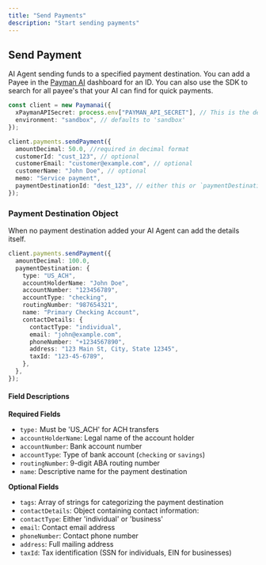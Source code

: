 ```yaml
---
title: "Send Payments"
description: "Start sending payments"
---
```


## Send Payment

AI Agent sending funds to a specified payment destination. You can add a Payee in the [Payman AI](https://app.paymanai.com/) dashboard for an ID. You can also use the SDK to search for all payee's that your AI can find for quick payments.

```typescript
const client = new Paymanai({
  xPaymanAPISecret: process.env["PAYMAN_API_SECRET"], // This is the default and can be omitted
  environment: "sandbox", // defaults to 'sandbox'
});

client.payments.sendPayment({
  amountDecimal: 50.0, //required in decimal format
  customerId: "cust_123", // optional
  customerEmail: "customer@example.com", // optional
  customerName: "John Doe", // optional
  memo: "Service payment",
  paymentDestinationId: "dest_123", // either this or `paymentDestination` object
});
```

### Payment Destination Object

When no payment destination added your AI Agent can add the details itself.

```typescript
client.payments.sendPayment({
  amountDecimal: 100.0,
  paymentDestination: {
    type: "US_ACH",
    accountHolderName: "John Doe",
    accountNumber: "123456789",
    accountType: "checking",
    routingNumber: "987654321",
    name: "Primary Checking Account",
    contactDetails: {
      contactType: "individual",
      email: "john@example.com",
      phoneNumber: "+1234567890",
      address: "123 Main St, City, State 12345",
      taxId: "123-45-6789",
    },
  },
});
```

#### Field Descriptions

<b> Required Fields </b>

- `type:` Must be 'US_ACH' for ACH transfers
- `accountHolderName`: Legal name of the account holder
- `accountNumber`: Bank account number
- `accountType`: Type of bank account (`checking` or `savings`)
- `routingNumber`: 9-digit ABA routing number
- `name`: Descriptive name for the payment destination

<b> Optional Fields </b>

- `tags`: Array of strings for categorizing the payment destination
- `contactDetails`: Object containing contact information:
- `contactType`: Either 'individual' or 'business'
- `email`: Contact email address
- `phoneNumber`: Contact phone number
- `address`: Full mailing address
- `taxId`: Tax identification (SSN for individuals, EIN for businesses)
